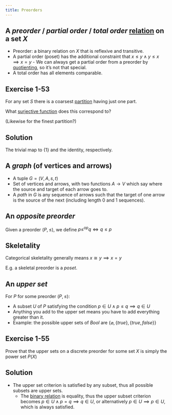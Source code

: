 ```yaml
---
title: Preorders
---
```



::: {.callout-tip icon=false collapse=false}
## A *preorder* / *partial order* / *total order* [relation](2.qmd#relation) on a set $X$
<div id="preorder"/></div>

- Preorder: a binary relation on $X$ that is reflexive and transitive.
- A partial order (poset) has the additional constraint that $x \leq y \land y \leq x \implies x=y$
      - We can always get a partial order from a preorder by [quotienting](2.qmd#quotient), so it's not that special.
- A total order has all elements comparable.
:::

::: {.callout-important icon=false collapse=false}
## Exercise 1-53

<div id="1-53"/></div>
For any set $S$ there is a coarsest [partition](2.qmd#partition) having just one part.

What [surjective function](2.qmd#function) does this correspond to?

(Likewise for the finest partition?)

::: {.callout-note collapse=true appearance="minimal"}
## Solution
The trivial map to $\{1\}$ and the identity, respectively.
:::
:::


::: {.callout-tip icon=false collapse=false}
## A *graph* (of vertices and arrows)
<div id="graph"/></div>
- A tuple $G=(V, A, s, t)$
- Set of vertices and arrows, with two functions $A\rightarrow V$ which say where the source and target of each arrow goes to.
- A *path* in $G$ is any sequence of arrows such that the target of one arrow is the source of the next (including length 0 and 1 sequences).
:::

::: {.callout-tip icon=false collapse=false}
## An *opposite preorder*
<div id="opposite-preorder"/></div>
Given a preorder $(P, \leq)$, we define $p \leq^{op} q \iff q \leq p$
:::

::: {.callout-tip icon=false collapse=false}
## Skeletality
<div id="skeletality"/></div>
Categorical skeletality generally means $x \cong y \implies x = y$

E.g. a skeletal preorder is a *poset*.
:::

::: {.callout-tip icon=false collapse=false}
## An *upper set*
<div id="upper-set"/></div>
For $P$ for some preorder $(P, \leq)$:

- A subset $U$ of $P$ satisfying the condition $p \in U \land p \leq q \implies q \in U$
- Anything you add to the upper set means you have to add everything greater than it.
- Example: the possible upper sets of $Bool$ are $\{\varnothing, \{true\}, \{true, false\}\}$
:::

::: {.callout-important icon=false collapse=false}
## Exercise 1-55

<div id="1-55"/></div> Prove that the upper sets on a discrete preorder for some set $X$ is simply the power set $P(X)$

::: {.callout-note collapse=true appearance="minimal"}
## Solution

- The upper set criterion is satisfied by any subset, thus all possible subsets are upper sets.
    - The [binary relation](2.qmd#relation) is equality, thus the upper subset criterion becomes $p \in U \land p = q \implies q \in U$, or alternatively $p \in U \implies p \in U$, which is always satisfied.
:::
:::